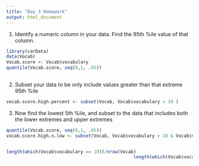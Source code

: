 ```yaml
---
title: "Day 3 Homework"
output: html_document
---
```


1. Identify a numeric column in your data. Find the 95th %ile value of that column.

```r
library(carData)
data(Vocab)
Vocab.score <- Vocab$vocabulary
quantile(Vocab.score, seq(0,1, .05))
         

```

2. Subset your data to be only include values greater than that extreme 95th %ile

```r
vocab.score.high.percent <- subset(Vocab, Vocab$vocabulary > 10 )
```

3. Now find the lowest 5th %ile, and subset to the data that includes both the lower extremes and upper extremes

```r

quantile(Vocab.score, seq(0,1, .05))
vocab.score.high.n.low <- subset(Vocab, Vocab$vocabulary > 10 & Vocab$vocabulary < 2 )


length(which(Vocab$vocabulary == 10))/nrow(Vocab)
                                                length(which(Vocab$vocabulary == 0 & 1))/nrow(Vocab)

```

